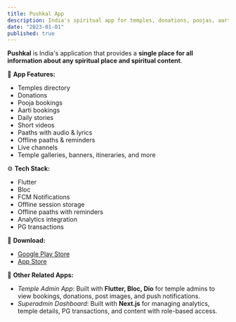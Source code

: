 ```yaml
---
title: Pushkal App
description: India's spiritual app for temples, donations, poojas, aartis, paaths, and more.
date: "2023-01-01"
published: true
---
```


**Pushkal** is India's application that provides a **single place for all information about any spiritual place and spiritual content**.

📱 **App Features:**
- Temples directory
- Donations
- Pooja bookings
- Aarti bookings
- Daily stories
- Short videos
- Paaths with audio & lyrics
- Offline paaths & reminders
- Live channels
- Temple galleries, banners, itineraries, and more

⚙️ **Tech Stack:**
- Flutter
- Bloc
- FCM Notifications
- Offline session storage
- Offline paaths with reminders
- Analytics integration
- PG transactions

🚀 **Download:**
- [Google Play Store](https://play.google.com/store/apps/details?id=com.pushkal.devotee.app)  
- [App Store](https://apps.apple.com/in/app/pushkal/id6470151087)

📌 **Other Related Apps:**
- *Temple Admin App*: Built with **Flutter, Bloc, Dio** for temple admins to view bookings, donations, post images, and push notifications.  
- *Superadmin Dashboard*: Built with **Next.js** for managing analytics, temple details, PG transactions, and content with role-based access.
